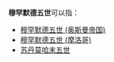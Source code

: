 '''穆罕默德五世'''可以指：
* [[穆罕默德五世_(奥斯曼帝国)|穆罕默德五世 (奥斯曼帝国)]]
* [[穆罕默德五世_(摩洛哥)|穆罕默德五世 (摩洛哥)]]
* [[苏丹莫哈末五世|苏丹莫哈末五世]]

{{disambig|cat=六字人名消歧義}}
